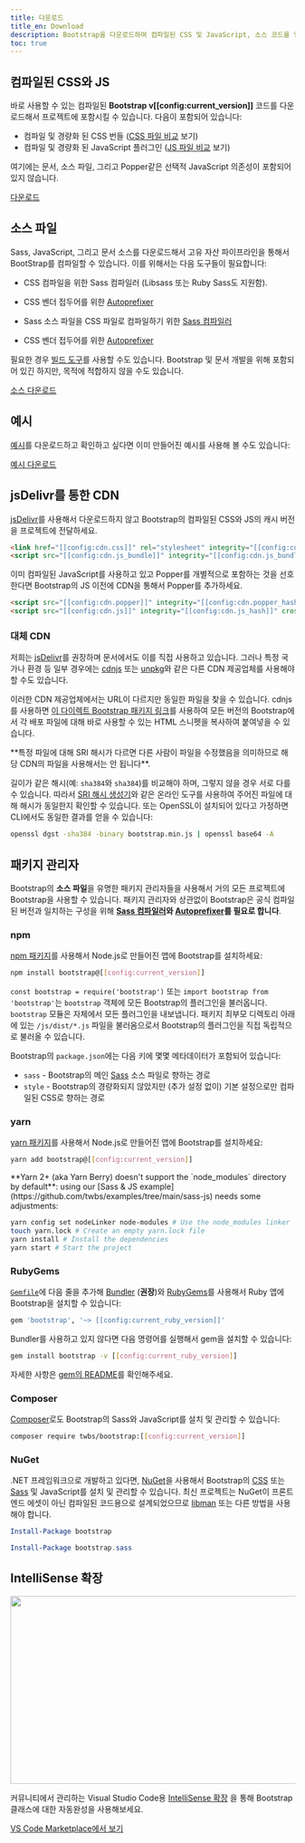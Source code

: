 ```yaml
---
title: 다운로드
title_en: Download
description: Bootstrap을 다운로드하여 컴파일된 CSS 및 JavaScript, 소스 코드를 얻거나 npm, RubyGems 등과 같은 즐겨쓰는 패키지 관리자를 사용해서 포함시키세요.
toc: true
---
```


## 컴파일된 CSS와 JS

바로 사용할 수 있는 컴파일된 **Bootstrap v[[config:current_version]]** 코드를 다운로드해서 프로젝트에 포함시킬 수 있습니다. 다음이 포함되어 있습니다:

- 컴파일 및 경량화 된 CSS 번들 ([CSS 파일 비교]([[docsref:/getting-started/contents#css-files]]) 보기)
- 컴파일 및 경량화 된 JavaScript 플러그인 ([JS 파일 비교]([[docsref:/getting-started/contents#js-files]]) 보기)

여기에는 문서, 소스 파일, 그리고 Popper같은 선택적 JavaScript 의존성이 포함되어 있지 않습니다.

<a href="[[config:download.dist]]" class="btn btn-bd-primary">다운로드</a>

## 소스 파일
Sass, JavaScript, 그리고 문서 소스를 다운로드해서 고유 자산 파이프라인을 통해서 BootStrap를 컴파일할 수 있습니다. 이를 위해서는 다음 도구들이 필요합니다:

- CSS 컴파일을 위한 Sass 컴파일러 (Libsass 또는 Ruby Sass도 지원함).
- CSS 벤더 접두어를 위한 [Autoprefixer](https://github.com/postcss/autoprefixer)

- Sass 소스 파일을 CSS 파일로 컴파일하기 위한 [Sass 컴파일러]([[docsref:/getting-started/contribute#sass]])
- CSS 벤더 접두어를 위한 [Autoprefixer](https://github.com/postcss/autoprefixer)

필요한 경우 [빌드 도구]([[docsref:/getting-started/contribute#tooling-setup]])를 사용할 수도 있습니다. Bootstrap 및 문서 개발을 위해 포함되어 있긴 하지만, 목적에 적합하지 않을 수도 있습니다.

<a href="[[config:download.source]]" class="btn btn-bd-primary">소스 다운로드</a>

## 예시

[예시]([[docsref:/examples]])를 다운로드하고 확인하고 싶다면 이미 만들어진 예시를 사용해 볼 수도 있습니다:

<a href="[[config:download.dist_examples]]" class="btn btn-bd-primary">예시 다운로드</a>

## jsDelivr를 통한 CDN

[jsDelivr](https://www.jsdelivr.com/)를 사용해서 다운로드하지 않고 Bootstrap의 컴파일된 CSS와 JS의 캐시 버전을 프로젝트에 전달하세요.

```html
<link href="[[config:cdn.css]]" rel="stylesheet" integrity="[[config:cdn.css_hash]]" crossorigin="anonymous">
<script src="[[config:cdn.js_bundle]]" integrity="[[config:cdn.js_bundle_hash]]" crossorigin="anonymous"></script>
```

이미 컴파일된 JavaScript를 사용하고 있고 Popper를 개별적으로 포함하는 것을 선호한다면 Bootstrap의 JS 이전에 CDN을 통해서 Popper를 추가하세요.

```html
<script src="[[config:cdn.popper]]" integrity="[[config:cdn.popper_hash]]" crossorigin="anonymous"></script>
<script src="[[config:cdn.js]]" integrity="[[config:cdn.js_hash]]" crossorigin="anonymous"></script>
```

### 대체 CDN

저희는 [jsDelivr](https://www.jsdelivr.com/)를 권장하며 문서에서도 이를 직접 사용하고 있습니다. 그러나 특정 국가나 환경 등 일부 경우에는 [cdnjs](https://cdnjs.com/) 또는 [unpkg](https://unpkg.com/)와 같은 다른 CDN 제공업체를 사용해야 할 수도 있습니다.

이러한 CDN 제공업체에서는 URL이 다르지만 동일한 파일을 찾을 수 있습니다. cdnjs를 사용하면 [이 다이렉트 Bootstrap 패키지 링크](https://cdnjs.com/libraries/bootstrap)를 사용하여 모든 버전의 Bootstrap에서 각 배포 파일에 대해 바로 사용할 수 있는 HTML 스니펫을 복사하여 붙여넣을 수 있습니다.

<Callout type="warning">
**특정 파일에 대해 SRI 해시가 다르면 다른 사람이 파일을 수정했음을 의미하므로 해당 CDN의 파일을 사용해서는 안 됩니다**.
</Callout>

길이가 같은 해시(예: `sha384`와 `sha384`)를 비교해야 하며, 그렇지 않을 경우 서로 다를 수 있습니다.
따라서 [SRI 해시 생성기](https://www.srihash.org/)와 같은 온라인 도구를 사용하여 주어진 파일에 대해 해시가 동일한지 확인할 수 있습니다.
또는 OpenSSL이 설치되어 있다고 가정하면 CLI에서도 동일한 결과를 얻을 수 있습니다:

```sh
openssl dgst -sha384 -binary bootstrap.min.js | openssl base64 -A
```

## 패키지 관리자

Bootstrap의 **소스 파일**을 유명한 패키지 관리자들을 사용해서 거의 모든 프로젝트에 Bootstrap을 사용할 수 있습니다. 패키지 관리자와 상관없이 Bootstrap은 공식 컴파일된 버전과 일치하는 구성을 위해 **[Sass 컴파일러]([[docsref:/getting-started/contribute#sass]])와 [Autoprefixer](https://github.com/postcss/autoprefixer)를 필요로 합니다**.

### npm

[npm 패키지](https://www.npmjs.com/package/bootstrap)를 사용해서 Node.js로 만들어진 앱에 Bootstrap를 설치하세요:

```sh
npm install bootstrap@[[config:current_version]]
```

`const bootstrap = require('bootstrap')` 또는 `import bootstrap from 'bootstrap'`는 `bootstrap` 객체에 모든 Bootstrap의 플러그인을 불러옵니다.
`bootstrap` 모듈은 자체에서 모든 플러그인을 내보냅니다. 패키지 최부모 디렉토리 아래에 있는 `/js/dist/*.js` 파일을 불러옴으로서 Bootstrap의 플러그인을 직접 독립적으로 불러올 수 있습니다.

Bootstrap의 `package.json`에는 다음 키에 몇몇 메타데이터가 포함되어 있습니다:

- `sass` - Bootstrap의 메인 [Sass](https://sass-lang.com/) 소스 파일로 향하는 경로
- `style` - Bootstrap의 경량화되지 않았지만 (추가 설정 없이) 기본 설정으로만 컴파일된 CSS로 향하는 경로

<Callout name="info-npm-starter" />

### yarn

[yarn 패키지](https://yarnpkg.com/en/package/bootstrap)를 사용해서 Node.js로 만들어진 앱에 Bootstrap를 설치하세요:

```sh
yarn add bootstrap@[[config:current_version]]
```

<Callout type="warning">
**Yarn 2+ (aka Yarn Berry) doesn't support the `node_modules` directory by default**: using our [Sass & JS example](https://github.com/twbs/examples/tree/main/sass-js) needs some adjustments:

```sh
yarn config set nodeLinker node-modules # Use the node_modules linker
touch yarn.lock # Create an empty yarn.lock file
yarn install # Install the dependencies
yarn start # Start the project
```
</Callout>

### RubyGems

[`Gemfile`](https://bundler.io/guides/gemfile.html)에 다음 줄을 추가해 [Bundler](https://bundler.io/) (**권장**)와 [RubyGems](https://rubygems.org/)를 사용해서 Ruby 앱에 Bootstrap을 설치할 수 있습니다:

```ruby
gem 'bootstrap', '~> [[config:current_ruby_version]]'
```

Bundler를 사용하고 있지 않다면 다음 명령어를 실행해서 gem을 설치할 수 있습니다:

```sh
gem install bootstrap -v [[config:current_ruby_version]]
```

자세한 사항은 [gem의 README](https://github.com/twbs/bootstrap-rubygem/blob/main/README.md)를 확인해주세요.

### Composer

[Composer](https://getcomposer.org/)로도 Bootstrap의 Sass와 JavaScript를 설치 및 관리할 수 있습니다:

```sh
composer require twbs/bootstrap:[[config:current_version]]
```

### NuGet

.NET 프레임워크으로 개발하고 있다면, [NuGet](https://www.nuget.org/)을 사용해서 Bootstrap의 [CSS](https://www.nuget.org/packages/bootstrap/) 또는 [Sass](https://www.nuget.org/packages/bootstrap.sass/) 및 JavaScript를 설치 및 관리할 수 있습니다. 최신 프로젝트는 NuGet이 프론트엔드 에셋이 아닌 컴파일된 코드용으로 설계되었으므로 [libman](https://learn.microsoft.com/en-us/aspnet/core/client-side/libman/) 또는 다른 방법을 사용해야 합니다.

```powershell
Install-Package bootstrap
```

```powershell
Install-Package bootstrap.sass
```

## IntelliSense 확장

<img class="d-block mb-4 img-fluid rounded-3" src="/docs/[[config:docs_version]]/assets/img/bootstrap-intellisense-autocomplete.png" width="573" height="332" alt="" />

커뮤니티에서 관리하는 Visual Studio Code용 [IntelliSense 확장](https://marketplace.visualstudio.com/items?itemName=hossaini.bootstrap-intellisense) 을 통해 Bootstrap 클래스에 대한 자동완성을 사용해보세요.

<a href="https://marketplace.visualstudio.com/items?itemName=hossaini.bootstrap-intellisense" class="btn btn-bd-primary">VS Code Marketplace에서 보기</a>
